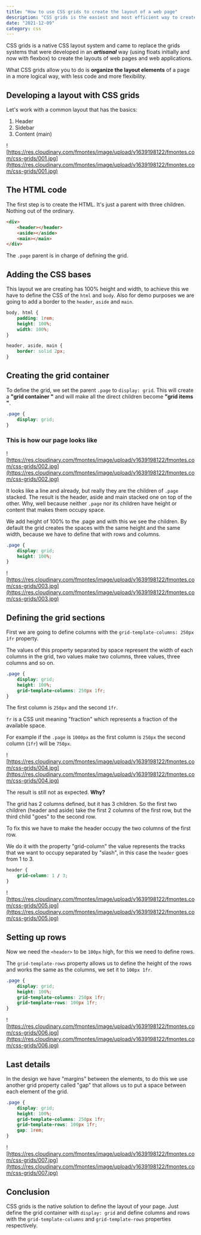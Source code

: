 ```yaml
---
title: "How to use CSS grids to create the layout of a web page"
description: "CSS grids is the easiest and most efficient way to create layouts for your web pages and applications. I explain you how to create a common layout easily."
date: "2021-12-09"
category: css
---
```



CSS grids is a native CSS layout system and came to replace the grids systems that were developed in an ***artisanal*** way (using floats initially and now with flexbox) to create the layouts of web pages and web applications.

What CSS grids allow you to do is **organize the layout elements** of a page in a more logical way, with less code and more flexibility.

## Developing a layout with CSS grids

Let's work with a common layout that has the basics:

1. Header
2. Sidebar
3. Content (main)

![https://res.cloudinary.com/fmontes/image/upload/v1639198122/fmontes.com/css-grids/001.jpg](https://res.cloudinary.com/fmontes/image/upload/v1639198122/fmontes.com/css-grids/001.jpg)

## The HTML code

The first step is to create the HTML. It's just a parent with three children. Nothing out of the ordinary.

```html
<div>
	<header></header>
	<aside></aside>
	<main></main>
</div>
```

The `.page` parent is in charge of defining the grid.

## Adding the CSS bases

This layout we are creating has 100% height and width, to achieve this we have to define the CSS of the `html` and `body`. Also for demo purposes we are going to add a border to the `header`, `aside` and `main`.

```css
body, html {
	padding: 1rem;
	height: 100%;
	width: 100%;
}

header, aside, main {
	border: solid 2px;
}
```

## Creating the grid container

To define the grid, we set the parent `.page` to `display: grid`. This will create a **"grid container "** and will make all the direct children become **"grid items "**.

```css
.page {
	display: grid;
}
```

### This is how our page looks like

![https://res.cloudinary.com/fmontes/image/upload/v1639198122/fmontes.com/css-grids/002.jpg](https://res.cloudinary.com/fmontes/image/upload/v1639198122/fmontes.com/css-grids/002.jpg)

It looks like a line and already, but really they are the children of `.page` stacked. The result is the header, aside and main stacked one on top of the other. Why, well because neither `.page` nor its children have height or content that makes them occupy space.

We add height of 100% to the .page and with this we see the children. By default the grid creates the spaces with the same height and the same width, because we have to define that with rows and columns.

```css
.page {
	display: grid;
	height: 100%;
}
```

![https://res.cloudinary.com/fmontes/image/upload/v1639198122/fmontes.com/css-grids/003.jpg](https://res.cloudinary.com/fmontes/image/upload/v1639198122/fmontes.com/css-grids/003.jpg)

## Defining the grid sections

First we are going to define columns with the `grid-template-columns: 250px 1fr` property.

The values of this property separated by space represent the width of each columns in the grid, two values make two columns, three values, three columns and so on.

```css
.page {
	display: grid;
	height: 100%;
	grid-template-columns: 250px 1fr;
}
```

The first column is `250px` and the second `1fr`.

`fr` is a CSS unit meaning "fraction" which represents a fraction of the available space.

For example if the `.page` is `1000px` as the first column is `250px` the second column (`1fr`) will be `750px`.

![https://res.cloudinary.com/fmontes/image/upload/v1639198122/fmontes.com/css-grids/004.jpg](https://res.cloudinary.com/fmontes/image/upload/v1639198122/fmontes.com/css-grids/004.jpg)

The result is still not as expected. **Why?**

The grid has 2 columns defined, but it has 3 children. So the first two children (header and aside) take the first 2 columns of the first row, but the third child "goes" to the second row.

To fix this we have to make the header occupy the two columns of the first row.

We do it with the property "grid-column" the value represents the tracks that we want to occupy separated by "slash", in this case the `header` goes from 1 to 3.

```css
header {
	grid-column: 1 / 3;
}
```

![https://res.cloudinary.com/fmontes/image/upload/v1639198122/fmontes.com/css-grids/005.jpg](https://res.cloudinary.com/fmontes/image/upload/v1639198122/fmontes.com/css-grids/005.jpg)

## Setting up rows

Now we need the `<header>` to be `100px` high, for this we need to define rows.

The `grid-template-rows` property allows us to define the height of the rows and works the same as the columns, we set it to `100px 1fr`.

```css
.page {
	display: grid;
	height: 100%;
	grid-template-columns: 250px 1fr;
	grid-template-rows: 100px 1fr;
}
```

![https://res.cloudinary.com/fmontes/image/upload/v1639198122/fmontes.com/css-grids/006.jpg](https://res.cloudinary.com/fmontes/image/upload/v1639198122/fmontes.com/css-grids/006.jpg)

## Last details

In the design we have "margins" between the elements, to do this we use another grid property called "gap" that allows us to put a space between each element of the grid.

```css
.page {
	display: grid;
	height: 100%;
	grid-template-columns: 250px 1fr;
	grid-template-rows: 100px 1fr;
	gap: 1rem;
}
```

![https://res.cloudinary.com/fmontes/image/upload/v1639198122/fmontes.com/css-grids/007.jpg](https://res.cloudinary.com/fmontes/image/upload/v1639198122/fmontes.com/css-grids/007.jpg)

## Conclusion

CSS grids is the native solution to define the layout of your page. Just define the grid container with `display: grid` and define columns and rows with the `grid-template-columns` and `grid-template-rows` properties respectively.